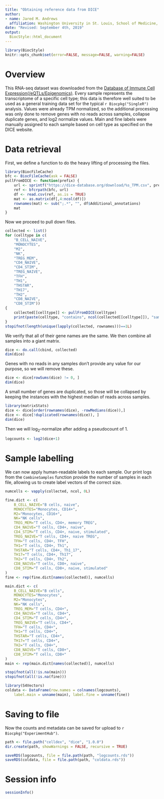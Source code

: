```yaml
---
title: "Obtaining reference data from DICE"
author: 
- name: Jared M. Andrews
  affiliation: Washington University in St. Louis, School of Medicine, St. Louis, MO, USA
date: "Revised: September 4th, 2019"
output: 
  BiocStyle::html_document
---
```


```r
library(BiocStyle)
knitr::opts_chunk$set(error=FALSE, message=FALSE, warning=FALSE)
```

# Overview

This RNA-seq dataset was downloaded from the [Database of Immune Cell Expression(/eQTLs/Epigenomics)](https://dice-database.org/downloads).
Every sample represents the transcriptome of a specific cell type; this data is therefore well suited to be used as a general training data set for the typical `r Biocpkg("SingleR")` analysis.
Values were already TPM normalized, so the additional processing was only done to remove genes with no reads across samples, collapse duplicate genes, and log2 normalize values.
Main and fine labels were manually assigned to each sample based on cell type as specified on the DICE website.

# Data retrieval

First, we define a function to do the heavy lifting of processing the files.

```r
library(BiocFileCache)
bfc <- BiocFileCache(ask = FALSE)
pullFromDICE <- function(prefix) {
    url <- sprintf("https://dice-database.org/download/%s_TPM.csv", prefix)
    ref <- bfcrpath(bfc, url)
    df <- read.csv(ref, as.is = TRUE)
    mat <- as.matrix(df[,4:ncol(df)])
    rownames(mat) <- sub(";.*", "", df$Additional_annotations)
    mat
}
```

Now we proceed to pull down files.

```r
collected <- list()
for (celltype in c(
    "B_CELL_NAIVE",
    "MONOCYTES",
    "M2",
    "NK",
    "TREG_MEM",
    "CD4_NAIVE",
    "CD4_STIM",
    "TREG_NAIVE",
    "TFH",
    "TH1",
    "THSTAR",
    "TH17",
    "TH2",
    "CD8_NAIVE",
    "CD8_STIM")) 
{
    collected[[celltype]] <- pullFromDICE(celltype)
    print(paste(celltype, "contains", ncol(collected[[celltype]]), "samples"))
}
stopifnot(length(unique(lapply(collected, rownames)))==1L)
```

We verify that all of their gene names are the same.
We then combine all samples into a giant matrix.

```r
dice <- do.call(cbind, collected)
dim(dice)
```

Genes with no reads in any samples don't provide any value for our purpose, so we will remove these.

```r
dice <- dice[rowSums(dice) != 0, ]
dim(dice)
```

A small number of genes are duplicated, so those will be collapsed by keeping the instances with the highest median of reads across samples.

```r
library(matrixStats)
dice <- dice[order(rownames(dice), -rowMedians(dice)),]
dice <- dice[!duplicated(rownames(dice)), ]
dim(dice)
```

Then we will log~2~-normalize after adding a pseudocount of 1.

```r
logcounts <- log2(dice+1)
```

# Sample labelling

We can now apply human-readable labels to each sample.
Our print logs from the `CombineSamples` function provide the number of samples in each file, allowing us to create label vectors of the correct size.

```r
numcells <- vapply(collected, ncol, 0L)

fine.dict <- c(
    B_CELL_NAIVE="B cells, naive",
    MONOCYTES="Monocytes, CD14+",
    M2="Monocytes, CD16+",
    NK="NK cells",
    TREG_MEM="T cells, CD4+, memory TREG",
    CD4_NAIVE="T cells, CD4+, naive",
    CD4_STIM="T cells, CD4+, naive, stimulated",
    TREG_NAIVE="T cells, CD4+, naive TREG",
    TFH="T cells, CD4+, TFH",
    TH1="T cells, CD4+, Th1",
    THSTAR="T cells, CD4+, Th1_17",
    TH17="T cells, CD4+, Th17",
    TH2="T cells, CD4+, Th2",
    CD8_NAIVE="T cells, CD8+, naive",
    CD8_STIM="T cells, CD8+, naive, stimulated"
)
fine <- rep(fine.dict[names(collected)], numcells)

main.dict <- c(
    B_CELL_NAIVE="B cells",
    MONOCYTES="Monocytes",
    M2="Monocytes",
    NK="NK cells",
    TREG_MEM="T cells, CD4+",
    CD4_NAIVE="T cells, CD4+",
    CD4_STIM="T cells, CD4+",
    TREG_NAIVE="T cells, CD4+",
    TFH="T cells, CD4+",
    TH1="T cells, CD4+",
    THSTAR="T cells, CD4+",
    TH17="T cells, CD4+",
    TH2="T cells, CD4+",
    CD8_NAIVE="T cells, CD8+",
    CD8_STIM="T cells, CD8+"
)
main <- rep(main.dict[names(collected)], numcells)

stopifnot(all(!is.na(main)))
stopifnot(all(!is.na(fine)))

library(S4Vectors)
coldata <- DataFrame(row.names = colnames(logcounts),
    label.main = unname(main), label.fine = unname(fine))
```

# Saving to file

Now the counts and metadata can be saved for upload to `r Biocpkg("ExperimentHub")`.

```r
path <- file.path("celldex", "dice", "1.0.0")
dir.create(path, showWarnings = FALSE, recursive = TRUE)

saveRDS(logcounts, file = file.path(path, "logcounts.rds"))
saveRDS(coldata, file = file.path(path, "coldata.rds"))
```

# Session info

```r
sessionInfo()
```
